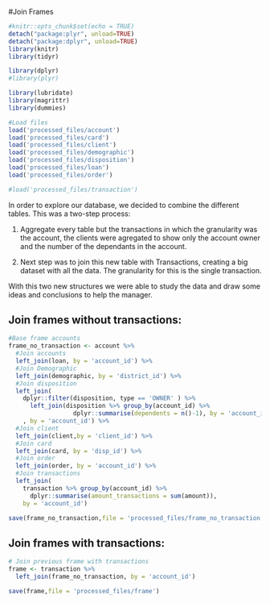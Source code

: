 #Join Frames

```r
#knitr::opts_chunk$set(echo = TRUE)
detach("package:plyr", unload=TRUE)
detach("package:dplyr", unload=TRUE)
library(knitr)
library(tidyr)

library(dplyr)
#library(plyr)

library(lubridate)
library(magrittr)
library(dummies)

#Load files
load('processed_files/account')
load('processed_files/card')
load('processed_files/client')
load('processed_files/demographic')
load('processed_files/disposition')
load('processed_files/loan')
load('processed_files/order')

#load('processed_files/transaction')
```

In order to explore our database, we decided to combine the different tables. 
This was a two-step process: 

1. Aggregate every table but the transactions in which the granularity was the account, the clients were agregated to show only the account owner and the number of the dependants in the account. 

2. Next step was to join this new table with Transactions, creating a big dataset with all the data. The granularity for this is the single transaction.

With this two new structures we were able to study the data and draw some ideas and conclusions to help the manager.


## Join frames without transactions:


```r

#Base frame accounts 
frame_no_transaction <- account %>%
  #Join accounts
  left_join(loan, by = 'account_id') %>%
  #Join Demographic
  left_join(demographic, by = 'district_id') %>%
  #Join disposition
  left_join(
    dplyr::filter(disposition, type == 'OWNER' ) %>% 
      left_join(disposition %>% group_by(account_id) %>% 
                  dplyr::summarise(dependents = n()-1), by = 'account_id')
    , by = 'account_id') %>%
  #Join client
  left_join(client,by = 'client_id') %>%
  #Join card
  left_join(card, by = 'disp_id') %>%
  #Join order
  left_join(order, by = 'account_id') %>%
  #Join transactions 
  left_join(
    transaction %>% group_by(account_id) %>%
      dplyr::summarise(amount_transactions = sum(amount)),
    by = 'account_id')

```

``` r

save(frame_no_transaction,file = 'processed_files/frame_no_transaction')

```



## Join frames with transactions:

```r

# Join previous frame with transactions
frame <- transaction %>%
  left_join(frame_no_transaction, by = 'account_id')

```

``` r
save(frame,file = 'processed_files/frame')
```